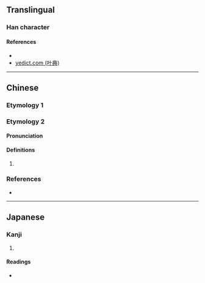 {{character info/new}}
==Translingual==

===Han character===
{{Han char|rn=85|rad=水|as=04|sn=7|four=38140|canj=EOJ|ids=⿰氵午}}

====References====
* {{Han ref|kx=0609.040|dkj=17175|dj=1002.010|hdz=31566.030|uh=6C7B|ud=27771|bh=CB5C|bd=52060}}
* [http://yedict.com/htm/6C/6C7B.htm yedict.com (叶典)]

----

==Chinese==
{{zh-forms}}

===Etymology 1===
{{zh-see|滸|a}}

===Etymology 2===

====Pronunciation====
{{zh-pron
|m=hǎng,huǎng
|c=gon1,hong5
|mc=y
|oc=y
|cat=pn
}}

====Definitions====
{{zh-hanzi}}

# {{surname|lang=zh}}

===References===
* {{R:yue:Hanzi}}

----

==Japanese==

===Kanji===
{{ja-kanji|grade=|rs=水04}}

# {{defn|lang=ja|sort=水04}}

====Readings====
* {{ja-readings|on=[[こ]] (ko)|kun=[[ほとり]] (hotori)}}